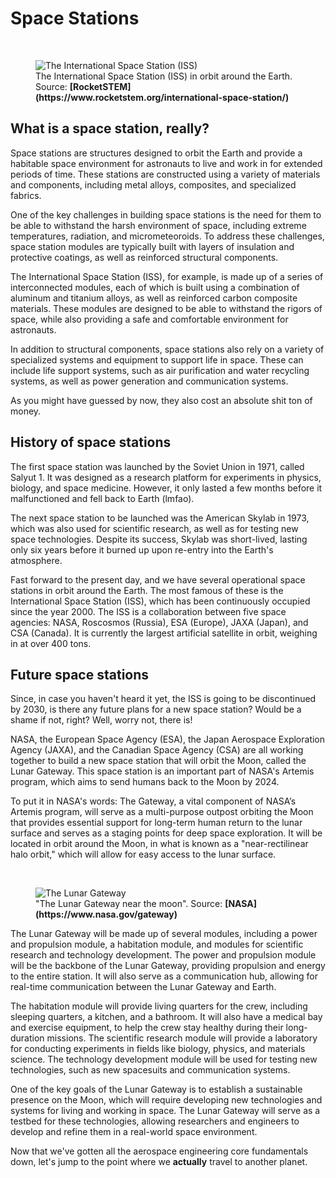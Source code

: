 
# Space Stations

<br />
<figure>
<Image src={require(".//../../../resources/images/iss.jpg")} alt="The International Space Station (ISS)" />
<figcaption>The International Space Station (ISS) in orbit around the Earth. Source: <strong>[RocketSTEM](https://www.rocketstem.org/international-space-station/)</strong></figcaption>
</figure>

## What is a space station, really?
Space stations are structures designed to orbit the Earth and provide a habitable space environment for astronauts to live and work in for extended periods of time. These stations are constructed using a variety of materials and components, including metal alloys, composites, and specialized fabrics.

One of the key challenges in building space stations is the need for them to be able to withstand the harsh environment of space, including extreme temperatures, radiation, and micrometeoroids. To address these challenges, space station modules are typically built with layers of insulation and protective coatings, as well as reinforced structural components.

The International Space Station (ISS), for example, is made up of a series of interconnected modules, each of which is built using a combination of aluminum and titanium alloys, as well as reinforced carbon composite materials. These modules are designed to be able to withstand the rigors of space, while also providing a safe and comfortable environment for astronauts.

In addition to structural components, space stations also rely on a variety of specialized systems and equipment to support life in space. These can include life support systems, such as air purification and water recycling systems, as well as power generation and communication systems.

As you might have guessed by now, they also cost an absolute shit ton of money.

## History of space stations
The first space station was launched by the Soviet Union in 1971, called Salyut 1. It was designed as a research platform for experiments in physics, biology, and space medicine. However, it only lasted a few months before it malfunctioned and fell back to Earth (lmfao).

The next space station to be launched was the American Skylab in 1973, which was also used for scientific research, as well as for testing new space technologies. Despite its success, Skylab was short-lived, lasting only six years before it burned up upon re-entry into the Earth's atmosphere.

Fast forward to the present day, and we have several operational space stations in orbit around the Earth. The most famous of these is the International Space Station (ISS), which has been continuously occupied since the year 2000. The ISS is a collaboration between five space agencies: NASA, Roscosmos (Russia), ESA (Europe), JAXA (Japan), and CSA (Canada). It is currently the largest artificial satellite in orbit, weighing in at over 400 tons.

## Future space stations
Since, in case you haven't heard it yet, the ISS is going to be discontinued by 2030, is there any future plans for a new space station? Would be a shame if not, right? Well, worry not, there is!

NASA, the European Space Agency (ESA), the Japan Aerospace Exploration Agency (JAXA), and the Canadian Space Agency (CSA) are all working together to build a new space station that will orbit the Moon, called the Lunar Gateway. This space station is an important part of NASA's Artemis program, which aims to send humans back to the Moon by 2024.

To put it in NASA's words: The Gateway, a vital component of NASA’s Artemis program, will serve as a multi-purpose outpost orbiting the Moon that provides essential support for long-term human return to the lunar surface and serves as a staging points for deep space exploration. It will be located in orbit around the Moon, in what is known as a "near-rectilinear halo orbit," which will allow for easy access to the lunar surface.

<br />
<figure>
<Image src={require(".//../../../resources/images/gateway.png")} alt="The Lunar Gateway" />
<figcaption>"The Lunar Gateway near the moon". Source: <strong>[NASA](https://www.nasa.gov/gateway)</strong></figcaption>
</figure>

The Lunar Gateway will be made up of several modules, including a power and propulsion module, a habitation module, and modules for scientific research and technology development. The power and propulsion module will be the backbone of the Lunar Gateway, providing propulsion and energy to the entire station. It will also serve as a communication hub, allowing for real-time communication between the Lunar Gateway and Earth.

The habitation module will provide living quarters for the crew, including sleeping quarters, a kitchen, and a bathroom. It will also have a medical bay and exercise equipment, to help the crew stay healthy during their long-duration missions. The scientific research module will provide a laboratory for conducting experiments in fields like biology, physics, and materials science. The technology development module will be used for testing new technologies, such as new spacesuits and communication systems.

One of the key goals of the Lunar Gateway is to establish a sustainable presence on the Moon, which will require developing new technologies and systems for living and working in space. The Lunar Gateway will serve as a testbed for these technologies, allowing researchers and engineers to develop and refine them in a real-world space environment.

Now that we've gotten all the aerospace engineering core fundamentals down, let's jump to the point where we <strong>actually</strong> travel to another planet.

<Analytics />